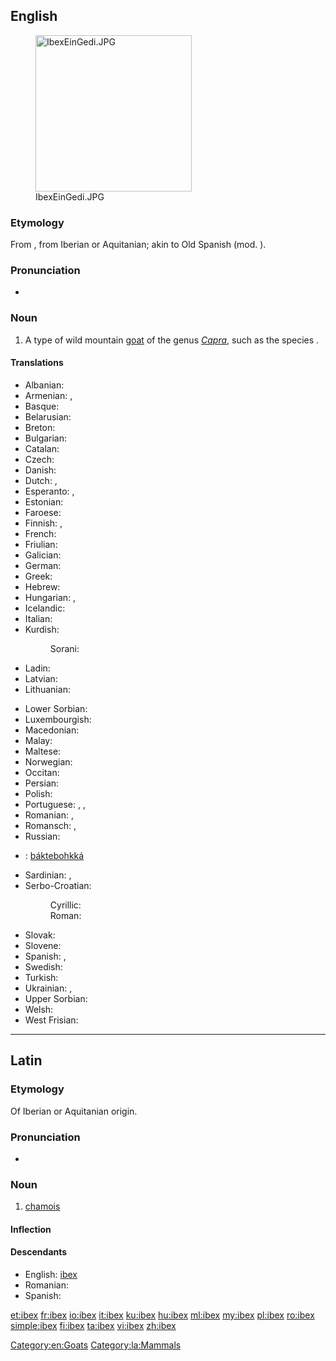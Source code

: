 ==English==
{{wikipedia}}
[[Image:IbexEinGedi.JPG|thumb|right|250px]]

===Etymology===
From {{etyl|la|en}} {{term/t|la|ībex||chamois}}, from Iberian or Aquitanian; akin to Old Spanish {{term||bezerro|bull}} (mod. {{term||becerro|yearling}}).

===Pronunciation===
* {{IPA|/ˈaɪbɛks/}}

===Noun===
{{en-noun|ibex|ibexes|ibices}}

# A type of wild mountain [[goat]] of the genus ''[[Capra]]'', such as the species {{taxlink|Capra ibex|species|noshow=1}}.

====Translations====
{{rfc-tsort|unknown line format:  !-- *  ttbc Sami  should be in a sub-item:  báktebohkká  -- }}
{{trans-top|type of wild mountain goat}}
* Albanian: {{t|sq|dhia e shkëmbinjve}}
* Armenian: {{t|hy|վայրի այծ|tr=vayri ayc|sc=Armn}}, {{t|hy|այծքաղ|tr=ayckʿał|sc=Armn}}
* Basque: {{t|eu|basahuntz}}
* Belarusian: {{t|be|горны альпійскі казел}}
* Breton: {{t|br|kragvouc’h an alpoù}}
* Bulgarian: {{t|bg|козирог|tr=kozirog}}
* Catalan: {{t|ca|cabra alpina|f}}
* Czech: {{t|cs|kozorožec}}
* Danish: {{t|da|stenbuk}}
* Dutch: {{t+|nl|steenbok|m}}, {{t|nl|ibex|m}}
* Esperanto: {{t|eo|ibekso}}, {{t|eo|alpa kapro}}
* Estonian: {{t|et|kaljukits}}
* Faroese: {{t|fo|steingeit}}
* Finnish: {{t|fi|vuorikauris}}, {{t+|fi|vuohi}}
* French: {{t+|fr|bouquetin|m}}
* Friulian: {{t|fur|stambec}}
* Galician: {{t|gl|cabra montesa|f}}
* German: {{t+|de|Steinbock|m}}
* Greek: {{t+|el|αίγαγρος|m|tr=aígagros}}
* Hebrew: {{t+|he|יעל|m|tr=ya'él}}
* Hungarian: {{t+|hu|kőszáli kecske}}, {{t+|hu|vadkecske}}
* Icelandic: {{t+|is|fjallageit|f}}
* Italian: {{t+|it|stambecco|m}}
* Kurdish:
*: Sorani: {{t|ku|بزنه‌کێوی}}
* Ladin: {{t|lad|stambech}}
* Latvian: {{t|lv|kalnu āzis}}
* Lithuanian: {{t|lt|ožiaragis}}
{{trans-mid}}
* Lower Sorbian: {{t|dsb|kozyrožk}}
* Luxembourgish: {{t|lb|Steebock|m}}
* Macedonian: {{t|mk|козорог|tr=kozorog}}
* Malay: {{t|ms|kambing gurun}}
* Maltese: {{t|mt|mogħża tal-barr}}
* Norwegian: {{t|no|steinbukk}}
* Occitan: {{t|oc|cabra salvatja|f}}
* Persian: {{t+|fa|پازن|tr=pâzen|sc=fa-Arab}}
* Polish: {{t|pl|koziorożec}}
* Portuguese: {{t|pt|cabra-montês|f}}, {{t|pt|cabra alpina|f}}, {{t|pt|cabra brava|f}}
* Romanian: {{t|ro|capra de stâncă}}, {{t+|ro|ibex}}
* Romansch: {{t|rm|capricorn}}, {{t|rm|stambutg}}
* Russian: {{t|ru|горный альпийский козёл|m|tr=górnyj al'píjskij koz'ól}}
* {{ttbc|Sami}}: [[báktebohkká]]
* Sardinian: {{t|sc|craba de monti}}, {{t|sc|istambeccu}}
* Serbo-Croatian:
*: Cyrillic: {{t|sh|козорог|m}}
*: Roman: {{t+|sh|kozorog|m}}
* Slovak: {{t|sk|kozorožec horský}}
* Slovene: {{t+|sl|kozorog|m}}
* Spanish: {{t+|es|íbice|m}}, {{t|es|ibex|m}}
* Swedish: {{t|sv|alpstenbock}}
* Turkish: {{t+|tr|dağ keçisi}}
* Ukrainian: {{t|uk|гiрский альпiйский цап|tr=girskij al'pijskij cap}}, {{t|uk|гiрский альпiйский козел|tr=girskij al'pijskij kozel}}
* Upper Sorbian: {{t|hsb|kozoróžk}}
* Welsh: {{t|cy|alpafr}}
* West Frisian: {{t|fy|stienbok}}
{{trans-bottom}}

[[Category:en:Goats]]


----

==Latin==

===Etymology===
Of Iberian or Aquitanian origin.

===Pronunciation===
* {{a|Classical}} {{IPA|/ˈiː.beks/|lang=la}}

===Noun===
{{la-noun|ībex|ibicis|ībicis|m|third}}

# [[chamois]]

====Inflection====
{{la-decl-3rd|ībex|ībic}}

====Descendants====
* English: [[#English|ibex]]
* Romanian: {{l|ro|ibex}}
* Spanish: {{l|es|íbice}}

[[Category:la:Mammals]]

[[et:ibex]]
[[fr:ibex]]
[[io:ibex]]
[[it:ibex]]
[[ku:ibex]]
[[hu:ibex]]
[[ml:ibex]]
[[my:ibex]]
[[pl:ibex]]
[[ro:ibex]]
[[simple:ibex]]
[[fi:ibex]]
[[ta:ibex]]
[[vi:ibex]]
[[zh:ibex]]